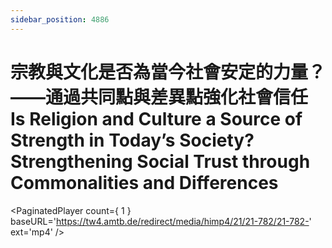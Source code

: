 ```yaml
---
sidebar_position: 4886
---
```



# 宗教與文化是否為當今社會安定的力量？ ——通過共同點與差異點強化社會信任 Is Religion and Culture a Source of Strength in Today’s Society? Strengthening Social Trust through Commonalities and Differences

<PaginatedPlayer count={ 1 } baseURL='https://tw4.amtb.de/redirect/media/himp4/21/21-782/21-782-' ext='mp4' />